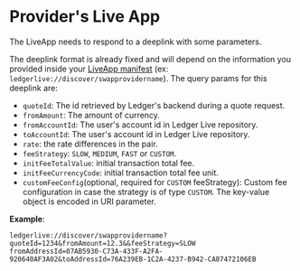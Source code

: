 # Provider's Live App

The LiveApp needs to respond to a deeplink with some parameters.

The deeplink format is already fixed and will depend on the information you provided inside your [LiveApp manifest](../../../ledger-live/discover/non-dapp) (ex: `ledgerlive://discover/swapprovidername`).
The query params for this deeplink are:
* `quoteId`: The id retrieved by Ledger's backend during a quote request.
* `fromAmount`: The amount of currency.
* `fromAccountId`: The user's account id in Ledger Live repository.
* `toAccountId`: The user's account id in Ledger Live repository.
* `rate`: the rate differences in the pair.
* `feeStrategy`: `SLOW`, `MEDIUM`, `FAST` or `CUSTOM`.
* `initFeeTotalValue`: initial transaction total fee.
* `initFeeCurrencyCode`: initial transaction total fee unit.
* `customFeeConfig`(optional, required for `CUSTOM` feeStrategy): Custom fee configuration in case the strategy is of type `CUSTOM`. The key-value object is encoded in URI parameter.

__Example__:
```
ledgerlive://discover/swapprovidername?quoteId=1234&fromAmount=12.3&&feeStrategy=SLOW
fromAddressId=07AB5930-C73A-433F-A2FA-920640AF3A02&toAddressId=76A239EB-1C2A-4237-B942-CA87472106EB
```